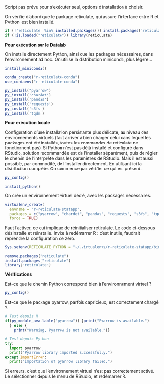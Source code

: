 Script pas prévu pour s'exécuter seul, options d'installation à choisir.

On vérifie d'abord que le package reticulate, qui assure l'interface entre R et Python, est bien installé.

```r
if (!'reticulate' %in% installed.packages()) install.packages('reticulate')
if (!is.loaded("reticulate")) library(reticulate)
```

**Pour exécution sur le Datalab**

On installe directement Python, ainsi que les packages nécessaires, dans l'environnement ad hoc. On utilise la distribution miniconda, plus légère...

```r
install_miniconda()

conda_create("r-reticulate-conda")
use_condaenv("r-reticulate-conda")

py_install("pyarrow")
py_install('chardet')
py_install('pandas')
py_install('requests')
py_install('s3fs')
py_install('tqdm')
```

**Pour exécution locale**

Configuration d'une installation persistante plus délicate, au niveau des environnements virtuels (faut arriver à bien charger celui dans lequel les packages ont été installés, toutes les commandes de reticulate ne fonctionnent pas).
Si Python n'est pas déjà installé et configuré dans RStudio, solution recommandée est de l'installer séparément, puis de régler le chemin de l'interprète dans les paramètres de RStudio.
Mais il est aussi possible, par commodité, de l'installer directement. En utilisant ici la distribution complète.
On commence par vérifier ce qui est présent.

```r
py_config()
```

```r
install_python()
```

On créé un environnement virtuel dédié, avec les packages nécessaires.

```r
virtualenv_create(
  envname = "r-reticulate-statapp",
  packages = c("pyarrow", "chardet", "pandas", "requests", "s3fs", "tqdm"),
  force = TRUE)
```

Faut l'activer, ce qui implique de réinitialiser reticulate. Le code ci-dessous désinstalle et réinstalle. Invite à redémarrer R : c'est inutile, faudrait reprendre la configuration de zéro.

```r
Sys.setenv(RETICULATE_PYTHON = "~/.virtualenvs/r-reticulate-statapp/bin/python")

remove.packages("reticulate")
install.packages("reticulate")
library("reticulate")
```

**Vérifications**

Est-ce que le chemin Python correspond bien à l'environnement virtuel ?

```r
py_config()
```

Est-ce que le package pyarrow, parfois capricieux, est correctement chargé ?.

```r
# Test depuis R
if(py_module_available("pyarrow")) {print("Pyarrow is available.")
  } else {
    print("Warning, Pyarrow is not available.")}
```

```python
# Test depuis Python
try:
  import pyarrow
  print("Pyarrow library imported successfully.")
except ImportError:
  print("Importation of pyarrow library failed.")
```

Si erreurs, c'est que l'environnement virtuel n'est pas correctement activé. Le sélectionner depuis le menu de RStudio, et redémarrer R.
